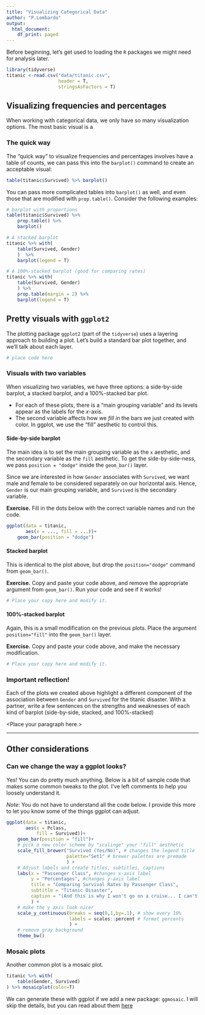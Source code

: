 ```yaml
---
title: "Visualizing Categorical Data"
author: "P.Lombardo"
output:
  html_document:
    df_print: paged
---
```


Before beginning, let's get used to loading the `R` packages we might need for analysis later.
```r
library(tidyverse)
titanic <-read.csv("data/titanic.csv",
                   header = T,
                   stringsAsFactors = T)
```

## Visualizing frequencies and percentages
When working with categorical data, we only have so many visualization options. The most basic visual is a 

### The quick way
The "quick way" to visualize frequencies and percentages involves have a table of counts, we can pass this into the `barplot()` command to create an acceptable visual:
```r
table(titanic$Survived) %>% barplot()
```

You can pass more complicated tables into `barplot()` as well, and even those that are modified with `prop.table()`.  Consider the following examples:
```r
# barplot with proportions
table(titanic$Survived) %>% 
    prop.table() %>% 
    barplot()

# A stacked barplot
titanic %>% with(
    table(Survived, Gender)
    )  %>%
    barplot(legend = T)

# A 100%-stacked barplot (good for comparing rates)
titanic %>% with(
    table(Survived, Gender)
    ) %>% 
    prop.table(margin = 2) %>%
    barplot(legend = T)
```

## Pretty visuals with `ggplot2`
The plotting package `ggplot2` (part of the `tidyverse`) uses a layering approach to building a plot. Let's build a standard bar plot together, and we'll talk about each layer.

```r
# place code here

```

### Visuals with two variables
When visualizing two variables, we have three options: a side-by-side barplot, a stacked barplot, and a 100%-stacked bar plot.

* For each of these plots, there is a "main grouping variable" and its levels appear as the labels for the $x$-axis.
* The second variable affects how we *fill in* the bars we just created with color. In ggplot, we use the "fill" aesthetic to control this.

#### Side-by-side barplot
The main idea is to set the main grouping variable as the `x` aesthetic, and the secondary variable as the `fill` aesthetic.  To get the side-by-side-ness, we pass `position = "dodge"` inside the `geom_bar()` layer.

Since we are interested in how `Gender` associates with `Survived`, we want male and female to be considered separately on our horizontal axis. Hence, `Gender` is our main grouping variable, and `Survived` is the secondary variable.

**Exercise.** Fill in the dots below with the correct variable names and run the code.

```r
ggplot(data = titanic,
       aes(x = ..., fill = ...))+
    geom_bar(position = "dodge")
```

#### Stacked barplot
This is identical to the plot above, but drop the `position="dodge"` command from `geom_bar()`.  

**Exercise.** Copy and paste your code above, and remove the appropriate argument from `geom_bar()`. Run your code and see if it works!
```r
# Place your copy here and modify it.
```


#### 100%-stacked barplot
Again, this is a small modification on the previous plots.  Place the argument `position="fill"` into the `geom_bar()` layer.

**Exercise.** Copy and paste your code above, and make the necessary modification.

```r
# Place your copy here and modify it.
```

### Important reflection!
Each of the plots we created above highlight a different component of the association between `Gender` and `Survived` for the titanic disaster.  With a partner, write a few sentences on the strengths and weaknesses of each kind of barplot (side-by-side, stacked, and 100%-stacked)

<Place your paragraph here.>

***


## Other considerations
### Can we change the way a ggplot looks?
Yes! You can do pretty much anything.  Below is a bit of sample code that makes some common tweaks to the plot. I've left comments to help you loosely understand it.

*Note*: You do not have to understand all the code below. I provide this more to let you know some of the things ggplot can adjust.
```r
ggplot(data = titanic,
       aes(x = Pclass,
           fill = Survived))+
    geom_bar(position = "fill")+
    # pick a new color scheme by "scalinge" your "fill" aesthetic
    scale_fill_brewer("Survived (Yes/No)", # changes the legend title
                      palette="Set1" # brewer palettes are premade
                      ) +
    # Adjust labels and create titles, subtitles, captions
    labs(x = "Passenger Class", #changes x-axis label
         y = "Percentages", #changes y-axis label
         title = "Comparing Survival Rates by Passenger Class",
         subtitle = "Titanic Disaster",
         caption = "(And this is why I won't go on a cruise... I can't afford first class.)"
         ) + 
    # make the y axis look nicer
    scale_y_continuous(breaks = seq(0,1,by=.1), # show every 10%
                       labels = scales::percent # format percents
                       ) +
    # remove gray background
    theme_bw()
```

### Mosaic plots
Another common plot is a mosaic plot.
```r
titanic %>% with(
    table(Gender, Survived)
) %>% mosaicplot(color=T)
```

We can generate these with ggplot if we add a new package: `ggmosaic`. I will skip the details, but you can read about them [here](https://cran.r-project.org/web/packages/ggmosaic/vignettes/ggmosaic.html)